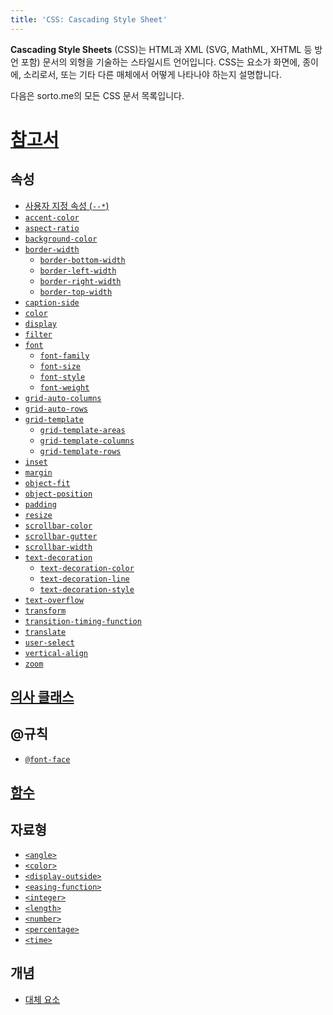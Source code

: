 ```yaml
---
title: 'CSS: Cascading Style Sheet'
---
```


**Cascading Style Sheets** (CSS)는 HTML과 XML (SVG, MathML, XHTML 등 방언 포함) 문서의 외형을 기술하는 스타일시트 언어입니다. CSS는 요소가 화면에, 종이에, 소리로서, 또는 기타 다른 매체에서 어떻게 나타나야 하는지 설명합니다.

다음은 sorto.me의 모든 CSS 문서 목록입니다.

# [참고서](./CSS/Reference)

## 속성

- [사용자 지정 속성 (`--*`)](./CSS/--*)
- [`accent-color`](./CSS/accent-color)
- [`aspect-ratio`](./CSS/aspect-ratio)
- [`background-color`](./CSS/background-color)
- [`border-width`](./CSS/border-width)
  - [`border-bottom-width`](./CSS/border-bottom-width)
  - [`border-left-width`](./CSS/border-left-width)
  - [`border-right-width`](./CSS/border-right-width)
  - [`border-top-width`](./CSS/border-top-width)
- [`caption-side`](./CSS/caption-side)
- [`color`](./CSS/color)
- [`display`](./CSS/display)
- [`filter`](./CSS/filter)
- [`font`](./CSS/font)
  - [`font-family`](./CSS/font-family)
  - [`font-size`](./CSS/font-size)
  - [`font-style`](./CSS/font-style)
  - [`font-weight`](./CSS/font-weight)
- [`grid-auto-columns`](./CSS/grid-auto-columns)
- [`grid-auto-rows`](./CSS/grid-auto-rows)
- [`grid-template`](./CSS/grid-template)
  - [`grid-template-areas`](./CSS/grid-template-areas)
  - [`grid-template-columns`](./CSS/grid-template-columns)
  - [`grid-template-rows`](./CSS/grid-template-rows)
- [`inset`](./CSS/inset)
- [`margin`](./CSS/margin)
- [`object-fit`](./CSS/object-fit)
- [`object-position`](./CSS/object-position)
- [`padding`](./CSS/padding)
- [`resize`](./CSS/resize)
- [`scrollbar-color`](./CSS/scrollbar-color)
- [`scrollbar-gutter`](./CSS/scrollbar-gutter)
- [`scrollbar-width`](./CSS/scrollbar-width)
- [`text-decoration`](./CSS/text-decoration)
  - [`text-decoration-color`](./CSS/text-decoration-color)
  - [`text-decoration-line`](./CSS/text-decoration-line)
  - [`text-decoration-style`](./CSS/text-decoration-style)
- [`text-overflow`](./CSS/text-overflow)
- [`transform`](./CSS/transform)
- [`transition-timing-function`](./CSS/transition-timing-function)
- [`translate`](./CSS/translate)
- [`user-select`](./CSS/user-select)
- [`vertical-align`](./CSS/vertical-align)
- [`zoom`](./CSS/zoom)

## [의사 클래스](./CSS/Pseudo-classes)

<DocsUnderPath path='Web/CSS/Pseudo-classes/' />

## @규칙

- [`@font-face`](./CSS/@font-face)

## [함수](./CSS/Functions)

<DocsUnderPath path='Web/CSS/Functions/' />

## 자료형

- [`<angle>`](./CSS/angle)
- [`<color>`](./CSS/color_value)
- [`<display-outside>`](./CSS/display-outside)
- [`<easing-function>`](./CSS/easing-function)
- [`<integer>`](./CSS/integer)
- [`<length>`](./CSS/length)
- [`<number>`](./CSS/number)
- [`<percentage>`](./CSS/percentage)
- [`<time>`](./CSS/time)

## 개념

- [대체 요소](./CSS/Replaced_element)
